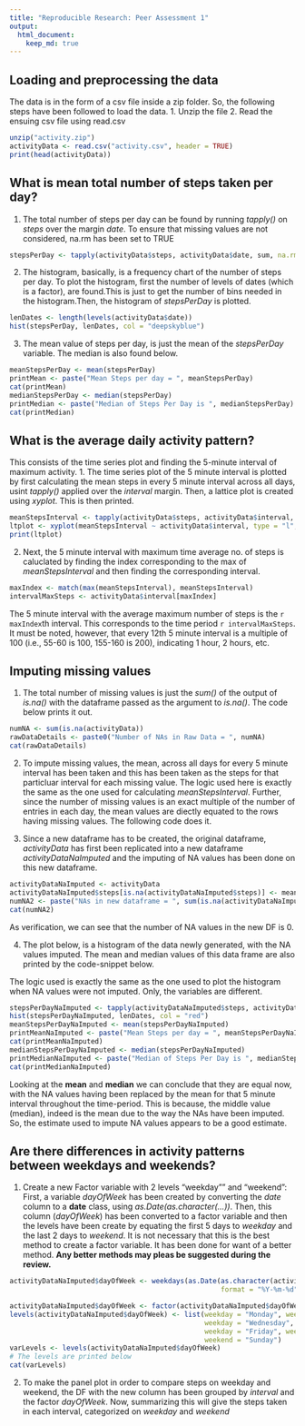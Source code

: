 ```yaml
---
title: "Reproducible Research: Peer Assessment 1"
output: 
  html_document:
    keep_md: true
---
```



## Loading and preprocessing the data
The data is in the form of a csv file inside a zip folder. So, the following steps have been followed to load the data.
1. Unzip the file
2. Read the ensuing csv file using read.csv

```r
unzip("activity.zip")
activityData <- read.csv("activity.csv", header = TRUE)
print(head(activityData))
```

## What is mean total number of steps taken per day?
1. The total number of steps per day can be found by running *tapply()* on *steps* over the margin *date*. To ensure that missing values are not considered, na.rm has been set to TRUE

```r
stepsPerDay <- tapply(activityData$steps, activityData$date, sum, na.rm = TRUE)
```

2. The histogram, basically, is a frequency chart of the number of steps per day. To plot the histogram, first the number of levels of dates (which is a factor), are found.This is just to get the number of bins needed in the histogram.Then, the histogram of *stepsPerDay* is plotted.

```r
lenDates <- length(levels(activityData$date))
hist(stepsPerDay, lenDates, col = "deepskyblue")
```

3. The mean value of steps per day, is just the mean of the *stepsPerDay* variable. The median is also found below.

```r
meanStepsPerDay <- mean(stepsPerDay)
printMean <- paste("Mean Steps per day = ", meanStepsPerDay)
cat(printMean)
medianStepsPerDay <- median(stepsPerDay)
printMedian <- paste("Median of Steps Per Day is ", medianStepsPerDay)
cat(printMedian)
```

## What is the average daily activity pattern?
This consists of the time series plot and finding the 5-minute interval of maximum activity.
1. The time series plot of the 5 minute interval is plotted by first calculating the mean steps in every 5 minute interval across all days, usint *tapply()* applied over the *interval* margin.
Then, a lattice plot is created using *xyplot*. This is then printed.

```r
meanStepsInterval <- tapply(activityData$steps, activityData$interval, mean, na.rm = TRUE)
ltplot <- xyplot(meanStepsInterval ~ activityData$interval, type = "l", col = "deepskyblue", main = "Average Steps Taken")
print(ltplot)
```

2. Next, the 5 minute interval with maximum time average no. of steps is caluclated by finding the index corresponding to the max of *meanStepsInterval* and then finding the corresponding  interval.

```r
maxIndex <- match(max(meanStepsInterval), meanStepsInterval)
intervalMaxSteps <- activityData$interval[maxIndex]
```

The 5 minute interval with the average maximum number of steps is the `r maxIndex`th interval.
This corresponds to the time period `r intervalMaxSteps`. It must be noted, however, that every 12th 5 minute interval is a multiple of 100 (i.e., 55-60 is 100, 155-160 is 200), indicating 1 hour, 2 hours, etc.

## Imputing missing values
1. The total number of missing values is just the *sum()* of the output of *is.na()* with the dataframe passed as the argument to *is.na()*. The code below prints it out.

```r
numNA <- sum(is.na(activityData))
rawDataDetails <- paste0("Number of NAs in Raw Data = ", numNA)
cat(rawDataDetails)
```

2. To impute missing values, the mean, across all days for every 5 minute interval has been taken and this has been taken as the steps for that particluar interval for each missing value.
The logic used here is exactly the same as the one used for calculating *meanStepsInterval*.
Further, since the number of missing values is an exact multiple of the number of entries in each day, the mean values are diectly equated to the rows having missing values. The following code does it.

3. Since a new dataframe has to be created, the original dataframe, *activityData* has first been replicated into a new dataframe *activityDataNaImputed* and the imputing of NA values has been done on this new dataframe.

```r
activityDataNaImputed <- activityData
activityDataNaImputed$steps[is.na(activityDataNaImputed$steps)] <- meanStepsInterval
numNA2 <- paste("NAs in new dataframe = ", sum(is.na(activityDataNaImputed)))
cat(numNA2)
```
As verification, we can see that the number of NA values in the new DF is 0.

4. The plot below, is a histogram of the data newly generated, with the NA values imputed. The mean and median values of this data frame are also printed by the code-snippet below.

The logic used is exactly the same as the one used to plot the histogram when NA values were not imputed. Only, the variables are different.

```r
stepsPerDayNaImputed <- tapply(activityDataNaImputed$steps, activityDataNaImputed$date, sum)
hist(stepsPerDayNaImputed, lenDates, col = "red")
meanStepsPerDayNaImputed <- mean(stepsPerDayNaImputed)
printMeanNaImputed <- paste("Mean Steps per day = ", meanStepsPerDayNaImputed)
cat(printMeanNaImputed)
medianStepsPerDayNaImputed <- median(stepsPerDayNaImputed)
printMedianNaImputed <- paste("Median of Steps Per Day is ", medianStepsPerDayNaImputed)
cat(printMedianNaImputed)
```
Looking at the **mean** and **median** we can conclude that they are equal now, with the NA values having been replaced by the mean for that 5 minute interval throughout the time-period. This is because, the middle value (median), indeed is the mean due to the way the NAs have been imputed. So, the estimate used to impute NA values appears to be a good estimate.

## Are there differences in activity patterns between weekdays and weekends?
1. Create a new Factor variable with 2 levels "weekday"" and "weekend": First, a variable *dayOfWeek* has been created by converting the *date* column to a **date** class, using *as.Date(as.character(...))*. 
Then, this column (*dayOfWeek*) has been converted to a factor variable and then the levels have been create by equating the first 5 days to *weekday* and the last 2 days to *weekend*. It is not necessary that this is the best method to create a factor variable. It has been done for want of a better method. **Any better methods may pleas be suggested during the review.**

```r
activityDataNaImputed$dayOfWeek <- weekdays(as.Date(as.character(activityDataNaImputed$date),
                                                    format = "%Y-%m-%d"))

activityDataNaImputed$dayOfWeek <- factor(activityDataNaImputed$dayOfWeek) 
levels(activityDataNaImputed$dayOfWeek) <- list(weekday = "Monday", weekday = "Tuesday",
                                                weekday = "Wednesday", weekday = "Thursday",
                                                weekday = "Friday", weekend = "Saturday",
                                                weekend = "Sunday")
varLevels <- levels(activityDataNaImputed$dayOfWeek)
# The levels are printed below
cat(varLevels)
```

2. To make the panel plot in order to compare steps on weekday and weekend, the DF with the new column has been grouped by *interval* and the factor *dayOfWeek*. Now, summarizing this will give the steps taken in each interval, categorized on *weekday* and *weekend*